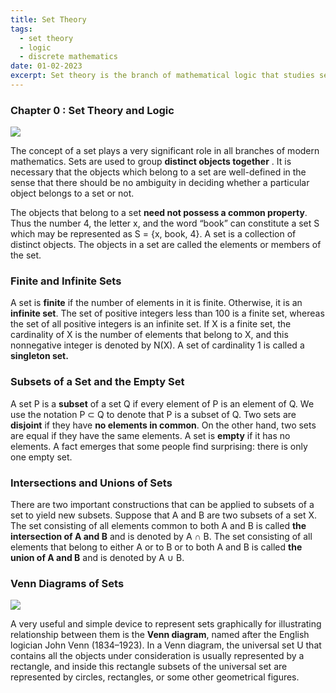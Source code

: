 ```yaml
---
title: Set Theory 
tags:
  - set theory
  - logic
  - discrete mathematics
date: 01-02-2023
excerpt: Set theory is the branch of mathematical logic that studies sets, which can be informally described as collections of objects. Although objects of any kind can be collected into a set, set theory, as a branch of mathematics, is mostly concerned with those that are relevant to mathematics as a whole. 
---
```


### Chapter 0 : Set Theory and Logic
<Image src="/images/set_theory.png" width={1703} height={980} />

The concept of a set plays a very significant role in all branches of modern mathematics.
Sets are used to group **distinct objects together** . It is necessary that the objects which belong to a set are well-defined in the sense that there should be no ambiguity in deciding whether a particular object belongs to a set or not.

The objects that belong to a set **need not possess a common property**. Thus the number 4, the letter x, and the word “book” can constitute a set S which may be represented as S = {x, book, 4}.
A set is a collection of distinct objects. The objects in a set are called the elements or members of the set.

### Finite and Infinite Sets
A set is **finite** if the number of elements in it is finite. Otherwise, it is an **infinite set**. The set of positive integers less than 100 is a finite set, whereas the set of all positive integers is an infinite set.
If X is a finite set, the cardinality of X is the number of
elements that belong to X, and this nonnegative integer is denoted by N(X). A set of cardinality 1 is called a **singleton set.**
### Subsets of a Set and the Empty Set
A set P is a **subset** of a set Q if every element of P is an element of Q. We use the notation P ⊂ Q to denote that P is a
subset of Q.
Two sets are **disjoint** if they have **no elements in common**. On the other hand, two sets are equal if they have the same elements.
A set is **empty** if it has no elements. A fact emerges that some people find surprising: there is only one empty set.

### Intersections and Unions of Sets
There are two important constructions that can be applied to subsets of a set to yield new subsets. Suppose that A and B
are two subsets of a set X. The set consisting of all elements common to both A and B is called **the intersection of A and B**
and is denoted by A ∩ B.
The set consisting of all elements that belong to either A or to B or to both A and B is called **the union of A and B** and
is denoted by A ∪ B.

### Venn Diagrams of Sets
<Image src="/images/venn.png" width={1703} height={980} />

A very useful and simple device to represent sets graphically for illustrating relationship between them is the **Venn diagram**,
named after the English logician John Venn (1834–1923). In a Venn diagram, the universal set U that contains all the objects
under consideration is usually represented by a rectangle, and inside this rectangle subsets of the universal set are
represented by circles, rectangles, or some other geometrical figures.


